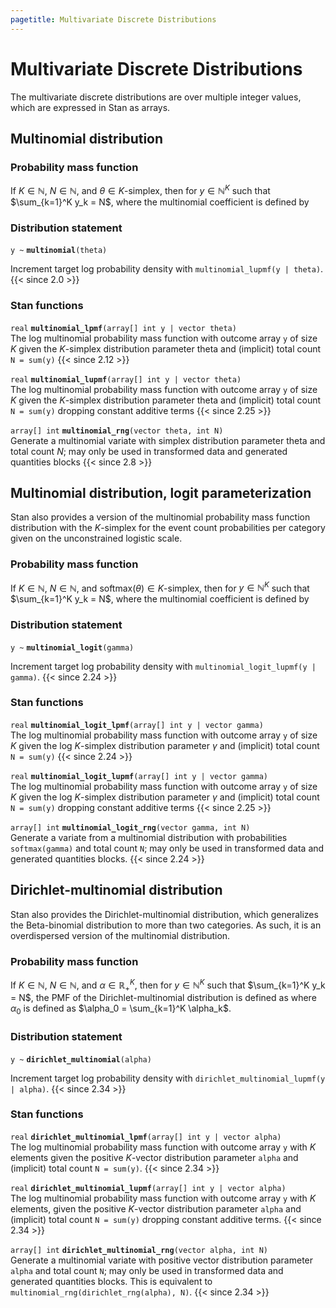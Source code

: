 ```yaml
---
pagetitle: Multivariate Discrete Distributions
---
```


# Multivariate Discrete Distributions



The multivariate discrete distributions are over multiple integer
values, which are expressed in Stan as arrays.


## Multinomial distribution

### Probability mass function

If $K \in \mathbb{N}$, $N \in \mathbb{N}$, and $\theta \in \text{$K$-simplex}$,
then for $y \in \mathbb{N}^K$ such that $\sum_{k=1}^K y_k = N$,
\begin{equation*}
\text{Multinomial}(y|\theta) = \binom{N}{y_1,\ldots,y_K} \prod_{k=1}^K \theta_k^{y_k},
\end{equation*}
where the multinomial coefficient is defined by
\begin{equation*}
\binom{N}{y_1,\ldots,y_k} = \frac{N!}{\prod_{k=1}^K y_k!}.
\end{equation*}

### Distribution statement

`y ~ ` **`multinomial`**`(theta)`

Increment target log probability density with `multinomial_lupmf(y | theta)`.
{{< since 2.0 >}}
<!-- real; multinomial ~; -->
\index{{\tt \bfseries multinomial }!sampling statement|hyperpage}

### Stan functions

<!-- real; multinomial_lpmf; (array[] int y | vector theta); -->
\index{{\tt \bfseries multinomial\_lpmf }!{\tt (array[] int y \textbar\ vector theta): real}|hyperpage}

`real` **`multinomial_lpmf`**`(array[] int y | vector theta)`<br>\newline
The log multinomial probability mass function with outcome array `y`
of size $K$ given the $K$-simplex distribution parameter theta and
(implicit) total count `N = sum(y)`
{{< since 2.12 >}}

<!-- real; multinomial_lupmf; (array[] int y | vector theta); -->
\index{{\tt \bfseries multinomial\_lupmf }!{\tt (array[] int y \textbar\ vector theta): real}|hyperpage}

`real` **`multinomial_lupmf`**`(array[] int y | vector theta)`<br>\newline
The log multinomial probability mass function with outcome array `y`
of size $K$ given the $K$-simplex distribution parameter theta and
(implicit) total count `N = sum(y)` dropping constant additive terms
{{< since 2.25 >}}

<!-- array[] int; multinomial_rng; (vector theta, int N); -->
\index{{\tt \bfseries multinomial\_rng }!{\tt (vector theta, int N): array[] int}|hyperpage}

`array[] int` **`multinomial_rng`**`(vector theta, int N)`<br>\newline
Generate a multinomial variate with simplex distribution parameter
theta and total count $N$; may only be used in transformed data and
generated quantities blocks
{{< since 2.8 >}}

## Multinomial distribution, logit parameterization

Stan also provides a version of the multinomial probability mass
function distribution with the $\text{$K$-simplex}$ for the event
count probabilities per category given on the unconstrained logistic
scale.

### Probability mass function

If $K \in \mathbb{N}$, $N \in \mathbb{N}$,
and $\text{softmax}(\theta) \in \text{$K$-simplex}$,
then for $y \in \mathbb{N}^K$ such that $\sum_{k=1}^K y_k = N$,
\begin{equation*}
\begin{split}
\text{MultinomialLogit}(y \mid \gamma) & = \text{Multinomial}(y \mid \text{softmax}(\gamma)) \\
 & = \binom{N}{y_1,\ldots,y_K} \prod_{k=1}^K [\text{softmax}(\gamma_k)]^{y_k},
\end{split}
\end{equation*}
where the multinomial coefficient is defined by
\begin{equation*}
\binom{N}{y_1,\ldots,y_k} = \frac{N!}{\prod_{k=1}^K y_k!}.
\end{equation*}

### Distribution statement

`y ~ ` **`multinomial_logit`**`(gamma)`

Increment target log probability density with `multinomial_logit_lupmf(y | gamma)`.
{{< since 2.24 >}}
<!-- real; multinomial_logit ~; -->
\index{{\tt \bfseries multinomial\_logit }!sampling statement|hyperpage}

### Stan functions

<!-- real; multinomial_logit_lpmf; (array[] int y | vector gamma); -->
\index{{\tt \bfseries multinomial\_logit\_lpmf }!{\tt (array[] int y \textbar\ vector gamma): real}|hyperpage}

`real` **`multinomial_logit_lpmf`**`(array[] int y | vector gamma)`<br>\newline
The log multinomial probability mass function with outcome array `y`
of size $K$ given the log $K$-simplex distribution parameter $\gamma$ and
(implicit) total count `N = sum(y)`
{{< since 2.24 >}}

<!-- real; multinomial_logit_lupmf; (array[] int y | vector gamma); -->
\index{{\tt \bfseries multinomial\_logit\_lupmf }!{\tt (array[] int y \textbar\ vector gamma): real}|hyperpage}

`real` **`multinomial_logit_lupmf`**`(array[] int y | vector gamma)`<br>\newline
The log multinomial probability mass function with outcome array `y`
of size $K$ given the log $K$-simplex distribution parameter $\gamma$ and (implicit) total count `N = sum(y)` dropping constant additive
terms
{{< since 2.25 >}}

<!-- array[] int; multinomial_logit_rng; (vector gamma, int N); -->
\index{{\tt \bfseries multinomial\_logit\_rng }!{\tt (vector gamma, int N): array[] int}|hyperpage}

`array[] int` **`multinomial_logit_rng`**`(vector gamma, int N)`<br>\newline
Generate a variate from a multinomial distribution with probabilities
`softmax(gamma)` and total count `N`; may only be used in transformed data and
generated quantities blocks.
{{< since 2.24 >}}

## Dirichlet-multinomial distribution

Stan also provides the Dirichlet-multinomial distribution, which generalizes
the Beta-binomial distribution to more than two categories. As such,
it is an overdispersed version of the multinomial distribution.

### Probability mass function

If $K \in \mathbb{N}$, $N \in \mathbb{N}$, and $\alpha \in
\mathbb{R}_{+}^K$, then for $y \in \mathbb{N}^K$ such that
$\sum_{k=1}^K y_k = N$, the PMF of the Dirichlet-multinomial
distribution is defined as
\begin{equation*}
\text{DirMult}(y|\theta) =
\frac{\Gamma(\alpha_0)\Gamma(N+1)}{\Gamma(N+\alpha_0)} \prod_{k=1}^K \frac{\Gamma(y_k + \alpha_k)}{\Gamma(\alpha_k)\Gamma(y_k+1)},
\end{equation*}
where $\alpha_0$ is defined as $\alpha_0 = \sum_{k=1}^K \alpha_k$.

### Distribution statement

`y ~ ` **`dirichlet_multinomial`**`(alpha)`

Increment target log probability density with `dirichlet_multinomial_lupmf(y | alpha)`.
{{< since 2.34 >}}
<!-- real; dirichlet_multinomial ~; -->
\index{{\tt \bfseries dirichlet\_multinomial }!sampling statement|hyperpage}

### Stan functions

<!-- real; dirichlet_multinomial_lpmf; (array[] int y | vector alpha); -->
\index{{\tt \bfseries dirichlet\_multinomial\_lpmf }!{\tt (array[] int y \textbar\ vector alpha): real}|hyperpage}

`real` **`dirichlet_multinomial_lpmf`**`(array[] int y | vector alpha)`<br>\newline
The log multinomial probability mass function with outcome array `y`
with $K$ elements given the positive $K$-vector distribution parameter `alpha` and
(implicit) total count `N = sum(y)`.
{{< since 2.34 >}}

<!-- real; dirichlet_multinomial_lupmf; (array[] int y | vector alpha); -->
\index{{\tt \bfseries dirichlet\_multinomial\_lupmf }!{\tt (array[] int y \textbar\ vector alpha): real}|hyperpage}

`real` **`dirichlet_multinomial_lupmf`**`(array[] int y | vector alpha)`<br>\newline
The log multinomial probability mass function with outcome array `y`
with $K$ elements, given the positive $K$-vector distribution parameter `alpha` and
(implicit) total count `N = sum(y)` dropping constant additive terms.
{{< since 2.34 >}}

<!-- array[] int; dirichlet_multinomial_rng; (vector alpha, int N); -->
\index{{\tt \bfseries dirichlet\_multinomial\_rng }!{\tt (vector alpha, int N): array[] int}|hyperpage}

`array[] int` **`dirichlet_multinomial_rng`**`(vector alpha, int N)`<br>\newline
Generate a multinomial variate with positive vector distribution parameter
`alpha` and total count `N`; may only be used in transformed data and
generated quantities blocks. This is equivalent to `multinomial_rng(dirichlet_rng(alpha), N)`.
{{< since 2.34 >}}
